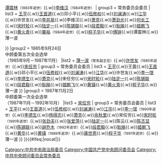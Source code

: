 {{Navbox
|name = 中共中央顾问委员会常务委员会
|title = [[中国共产党中央顾问委员会]]领导人
|above = 1982年9月—1992年10月
|group1 = 1982年9月13日<br />中顾委第一次全会选举<br />（1982年9月－1985年9月）
|list1 = {{Navbox subgroup
| group1 = 主任
| list1  = [[邓小平]]
| group2 = 副主任
| list2  = [[薄一波]]<small>（常务副主任）</small>{{.w}}[[许世友]]{{.w}}[[谭震林]]<small>（1983年逝世）</small>{{.w}}[[李维汉]]<small>（1984年逝世）</small>
| group3 = 常务委员会委员
| list3  = [[王平 (1907年)|王平]]{{.w}}[[王首道]]{{.w}}邓小平{{.w}}[[伍修权]]{{.w}}[[刘澜涛]]{{.w}}[[江华 (政治人物)|江华]]{{.w}}许世友{{.w}}[[李井泉]]{{.w}}李维汉{{.w}}[[萧克]]{{.w}}[[萧劲光]]{{.w}}[[何长工]]{{.w}}[[宋时轮]]{{.w}}[[陆定一]]{{.w}}[[陈锡联]]{{.w}}[[段君毅]]{{.w}}[[耿飚]]{{.w}}[[姬鹏飞]]{{.w}}[[黄火青]]{{.w}}[[粟裕]]<small>（1984年逝世）</small>{{.w}}[[程子华]]{{.w}}[[傅鍾|傅钟]]{{.w}}谭震林{{.w}}薄一波

}}
|group2 = 1985年9月24日<br />中顾委第五次全会选举<br />（1985年9月－1987年11月）
|list2 = {{Navbox subgroup
| group1 = 主任
| list1  = [[邓小平]]
| group2 = 副主任
| list2  = [[王震]]{{.w}}[[薄一波]]<small>（常务副主任）</small>{{.w}}[[许世友]]<small>（1985年逝世）</small>{{.w}}[[宋任穷]]
| group3 = 常务委员会委员
| list3  = [[王平 (1907年)|王平]]{{.w}}王震{{.w}}[[王首道]]{{.w}}邓小平{{.w}}[[伍修权]]{{.w}}[[刘澜涛]]{{.w}}[[江华 (政治人物)|江华]]{{.w}}许世友{{.w}}[[李一氓]]{{.w}}[[李德生 (1916年)|李德生]]{{.w}}[[萧克]]{{.w}}宋任穷{{.w}}[[宋时轮]]{{.w}}[[陆定一]]{{.w}}[[陈锡联]]{{.w}}[[段君毅]]{{.w}}[[耿飚]]{{.w}}[[姬鹏飞]]{{.w}}[[黄镇]]{{.w}}[[黄火青]]{{.w}}[[程子华]]{{.w}}薄一波
}}
|group3 = 1987年11月2日<br />中顾委第一次全会选举<br />（1987年11月－1992年10月）
|list3 = {{Navbox subgroup
| group1 = 主任
| list1  = [[陈云]]
| group2 = 副主任
| list2  = [[薄一波]]<small>（常务副主任）</small>{{.w}}[[宋任穷]]
| group3 = 常务委员会委员
| list3  = [[王平 (1907年)|王平]]{{.w}}[[王首道]]{{.w}}[[伍修权]]{{.w}}[[刘澜涛]]{{.w}}[[江华 (政治人物)|江华]]{{.w}}[[李一氓]]<small>（1990年逝世）</small>{{.w}}[[李德生 (1916年)|李德生]]{{.w}}[[杨得志]]{{.w}}[[萧克]]{{.w}}[[余秋里]]{{.w}}宋任穷{{.w}}[[宋时轮]]<small>（1991年逝世）</small>{{.w}}[[张劲夫]]{{.w}}[[张爱萍]]{{.w}}[[陆定一]]{{.w}}陈云{{.w}}[[陈丕显]]{{.w}}[[陈锡联]]{{.w}}[[胡乔木]]<small>（1992年逝世）</small>{{.w}}[[段君毅]]{{.w}}[[耿飚]]{{.w}}[[姬鹏飞]]{{.w}}[[黄华 (1913年)|黄华]]{{.w}}[[黄镇]]<small>（1989年逝世）</small>{{.w}}[[康世恩]]{{.w}}[[程子华]]<small>（1991年逝世）</small>{{.w}}薄一波
}}
}}<includeonly>{{#ifeq:{{{1}}}|nocat|[[Category:中共中央政治局委员]]}}</includeonly><noinclude>
{{collapsible option}}
[[Category:中国共产党中央顾问委员会]]
[[Category:中共中央顾问委员会常务委员]]
</noinclude>